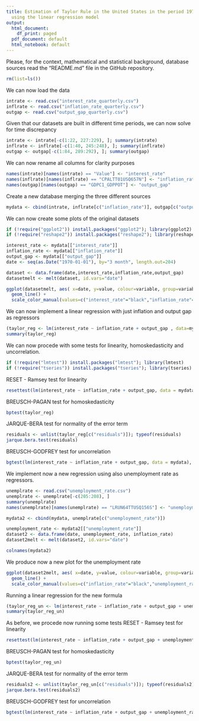 ```yaml
---
title: Estimation of Taylor Rule in the United States in the period 1970:1 - 2020:4
  using the linear regression model
output:
  html_document:
    df_print: paged
  pdf_document: default
  html_notebook: default
---
```

Please, for the context, mathematical and statistical background, database sources read the "README.md" file in the GitHub repository. 

```r
rm(list=ls())
```

We can now load the data 
```r
intrate <- read.csv("interest_rate_quarterly.csv")
inflrate <- read.csv("inflation_rate_quarterly.csv")
outgap <- read.csv("output_gap_quarterly.csv")
```

Given that our datasets are built in different time periods, we can now solve for time discrepancy 
```r
intrate <- intrate[-c(1:22, 227:229), ]; summary(intrate)
inflrate <- inflrate[-c(1:40, 245:248), ]; summary(inflrate)
outgap <- outgap[-c(1:84, 289:292), ]; summary(outgap)
```
We can now rename all columns for clarity purposes
```r
names(intrate)[names(intrate) == "Value"] <- "interest_rate"
names(inflrate)[names(inflrate) == "CPALTT01USQ657N"] <- "inflation_rate"
names(outgap)[names(outgap) == "GDPC1_GDPPOT"] <- "output_gap"
```

Create a new database merging the three different sources
```r
mydata <- cbind(intrate, inflrate[c("inflation_rate")], outgap[c("output_gap")])
```

We can now create some plots of the original datasets
```r
if (!require("ggplot2")) install.packages("ggplot2"); library(ggplot2)
if (!require("reshape2")) install.packages("reshape2"); library(reshape2)

interest_rate <- mydata[["interest_rate"]]
inflation_rate <- mydata[["inflation_rate"]]
output_gap <- mydata[["output_gap"]]
date <- seq(as.Date("1970-01-01"), by="3 month", length.out=204)

dataset <- data.frame(date,interest_rate,inflation_rate,output_gap)
datasetmelt <- melt(dataset, id.vars="date")

ggplot(datasetmelt, aes( x=date, y=value, colour=variable, group=variable )) + 
  geom_line() +
  scale_color_manual(values=c("interest_rate"="black","inflation_rate"="red","output_gap"="orange")) 
```
We can now implement a linear regression with just inflation and output gap as regressors
```r
(taylor_reg <- lm(interest_rate ~ inflation_rate + output_gap , data=mydata))
summary(taylor_reg)
```
We can now procede with some tests for linearity, homoskedasticity and uncorrelation. 
```r
if (!require("lmtest")) install.packages("lmtest"); library(lmtest)
if (!require("tseries")) install.packages("tseries"); library(tseries)
```
RESET - Ramsey test for linearity
```r
resettest(lm(interest_rate ~ inflation_rate + output_gap, data = mydata), power = 2:4, type = "fitted")
```

BREUSCH-PAGAN test for homoskedasticity
```r
bptest(taylor_reg)
```
JARQUE-BERA test for normality of the error term
```r
residuals <- unlist(taylor_reg[c("residuals")]); typeof(residuals)
jarque.bera.test(residuals)
```
BREUSCH-GODFREY test for uncorrelation
```r
bgtest(lm(interest_rate ~ inflation_rate + output_gap, data = mydata), order=3, data=mydata)
```

We implement now a new regression using also unemployment rate as regressors. 
```r
unemplrate <- read.csv("unemployment_rate.csv")
unemplrate <- unemplrate[-c(205:208), ]
summary(unemplrate)
names(unemplrate)[names(unemplrate) == "LRUN64TTUSQ156S"] <- "unemployment_rate"

mydata2 <- cbind(mydata, unemplrate[c("unemployment_rate")])

unemployment_rate <- mydata2[["unemployment_rate"]]
dataset2 <- data.frame(date, unemployment_rate, inflation_rate)
dataset2melt <- melt(dataset2, id.vars="date")

colnames(mydata2)
```

We produce now a new plot for the unemployment rate
```r
ggplot(dataset2melt, aes( x=date, y=value, colour=variable, group=variable )) + 
  geom_line() +
  scale_color_manual(values=c("inflation_rate"="black","unemployment_rate"="orange")) 
```
Running a linear regression for the new formula
```r
(taylor_reg_un <- lm(interest_rate ~ inflation_rate + output_gap + unemployment_rate, data = mydata2))
summary(taylor_reg_un)
```
As before, we procede now running some tests 
RESET - Ramsey test for linearity 
```r
resettest(lm(interest_rate ~ inflation_rate + output_gap + unemployment_rate, data = mydata2), power = 2:4, type = "fitted")
```

BREUSCH-PAGAN test for homoskedasticity
```r
bptest(taylor_reg_un)
```

JARQUE-BERA test for normality of the error term
```r
residuals2 <- unlist(taylor_reg_un[c("residuals")]); typeof(residuals2)
jarque.bera.test(residuals2)
```

BREUSCH-GODFREY test for uncorrelation
```r
bgtest(lm(interest_rate ~ inflation_rate + output_gap + unemployment_rate, data = mydata2), order=3, data=mydata)

```


